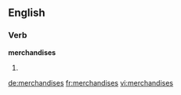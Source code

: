 ==English==

===Verb===
'''merchandises'''

# {{third-person singular of|[[merchandise]]}}

[[de:merchandises]]
[[fr:merchandises]]
[[vi:merchandises]]